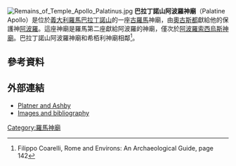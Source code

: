[[File:Remains_of_Temple_Apollo_Palatinus.jpg|thumb]]
'''巴拉丁諾山阿波羅神廟'''（Palatine Apollo）是位於[[義大利|義大利]][[羅馬|羅馬]][[巴拉丁諾山|巴拉丁諾山]]的一座[[古羅馬|古羅馬]]神廟，由[[奧古斯都|奧古斯都]]獻給他的保護神[[阿波羅|阿波羅]]。這座神廟是羅馬第二座獻給阿波羅的神廟，僅次於[[阿波羅索西烏斯神廟|阿波羅索西烏斯神廟]]。巴拉丁諾山阿波羅神廟和希栢利神廟相鄰<ref>Filippo Coarelli, Rome and Environs: An Archaeological Guide, page 142</ref>。
==參考資料==
{{Reflist}}
==外部連結==
*[https://penelope.uchicago.edu/Thayer/E/Gazetteer/Places/Europe/Italy/Lazio/Roma/Rome/_Texts/PLATOP*/Aedes_Apollinis_Palatini.html Platner and Ashby]
*[http://www.unicaen.fr/rome/visite3.php?langue=anglais&action=maquette&idMonu=32 Images and bibliography] {{Wayback|url=http://www.unicaen.fr/rome/visite3.php?langue=anglais&action=maquette&idMonu=32 |date=20051028000723 }}
{{coord|41.8886718|N|12.4854513|E|display=title}}
[[Category:羅馬神廟|Category:羅馬神廟]]